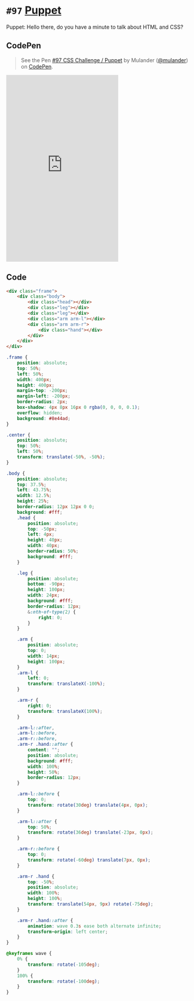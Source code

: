 
<Meta />

# `#97` [Puppet](https://100dayscss.com/days/97/)

Puppet: Hello there, do you have a minute to talk about HTML and CSS?

## CodePen

> See the Pen [#97 CSS Challenge / Puppet](https://codepen.io/mulander/pen/VwqMdLQ)
by Mulander ([@mulander](https://codepen.io/mulander))
on [CodePen](https://codepen.io).

<iframe
  height="500"
  className="w-full my-10 bg-gray-200"
  scrolling="no"
  title="#97 CSS Challenge / Puppet"
  src="https://codepen.io/mulander/embed/VwqMdLQ?default-tab=html%2Cresult"
  frameBorder="no"
  loading="lazy"
  allowtransparency="true"
  allowFullScreen={true}
>

</iframe>

## Code

```html
<div class="frame">
	<div class="body">
		<div class="head"></div>
		<div class="leg"></div>
		<div class="leg"></div>
		<div class="arm arm-l"></div>
		<div class="arm arm-r">
			<div class="hand"></div>
		</div>
	</div>
</div>
```

```css
.frame {
	position: absolute;
	top: 50%;
	left: 50%;
	width: 400px;
	height: 400px;
	margin-top: -200px;
	margin-left: -200px;
	border-radius: 2px;
	box-shadow: 4px 8px 16px 0 rgba(0, 0, 0, 0.1);
	overflow: hidden;
	background: #8e44ad;
}

.center {
	position: absolute;
	top: 50%;
	left: 50%;
	transform: translate(-50%, -50%);
}

.body {
	position: absolute;
	top: 37.5%;
	left: 43.75%;
	width: 12.5%;
	height: 25%;
	border-radius: 12px 12px 0 0;
	background: #fff;
	.head {
		position: absolute;
		top: -50px;
		left: 4px;
		height: 40px;
		width: 40px;
		border-radius: 50%;
		background: #fff;
	}

	.leg {
		position: absolute;
		bottom: -90px;
		height: 100px;
		width: 24px;
		background: #fff;
		border-radius: 12px;
		&:nth-of-type(2) {
			right: 0;
		}
	}

	.arm {
		position: absolute;
		top: 0;
		width: 14px;
		height: 100px;
	}
	.arm-l {
		left: 0;
		transform: translateX(-100%);
	}

	.arm-r {
		right: 0;
		transform: translateX(100%);
	}

	.arm-l::after,
	.arm-l::before,
	.arm-r::before,
	.arm-r .hand::after {
		content: "";
		position: absolute;
		background: #fff;
		width: 100%;
		height: 50%;
		border-radius: 12px;
	}

	.arm-l::before {
		top: 0;
		transform: rotate(30deg) translate(4px, 0px);
	}

	.arm-l::after {
		top: 50%;
		transform: rotate(36deg) translate(-23px, 0px);
	}

	.arm-r::before {
		top: 0;
		transform: rotate(-60deg) translate(7px, 0px);
	}

	.arm-r .hand {
		top: -50%;
		position: absolute;
		width: 100%;
		height: 100%;
		transform: translate(54px, 9px) rotate(-75deg);
	}

	.arm-r .hand::after {
		animation: wave 0.3s ease both alternate infinite;
		transform-origin: left center;
	}
}

@keyframes wave {
	0% {
		transform: rotate(-105deg);
	}
	100% {
		transform: rotate(-100deg);
	}
}
```